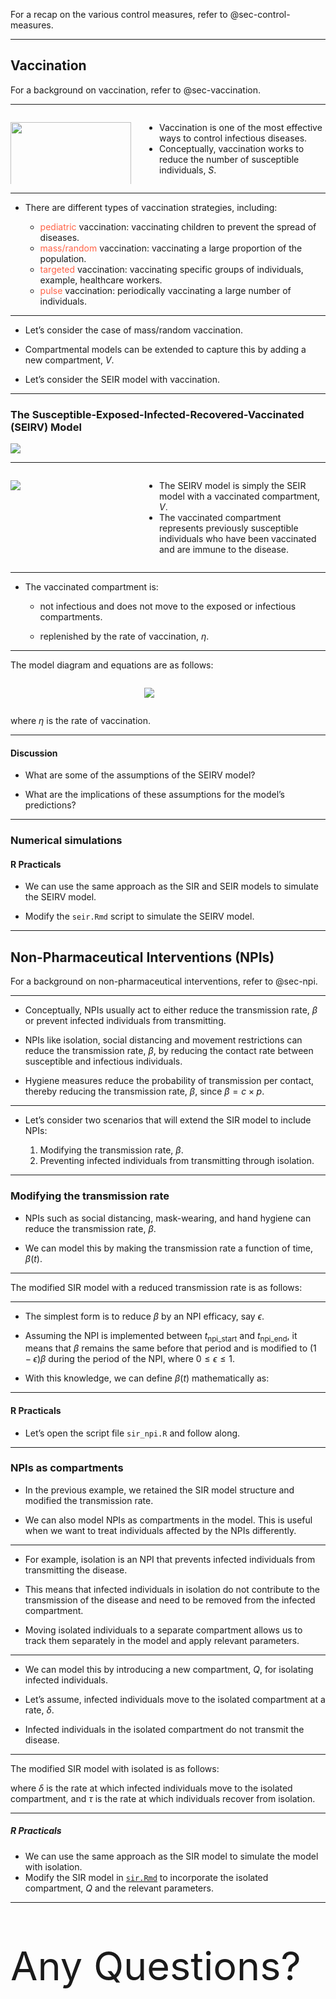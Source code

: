 ::: callout-note
For a recap on the various control measures, refer to @sec-control-measures.
:::

------------------------------------------------------------------------

## Vaccination

::: {callout-note}
For a background on vaccination, refer to @sec-vaccination.
:::

------------------------------------------------------------------------

::::: columns
::: {.column width="40%"}
![](images/vaccine.jpeg){width="100%"}
:::

::: {.column width="60%"}
-   Vaccination is one of the most effective ways to control infectious diseases.
-   Conceptually, vaccination works to reduce the number of susceptible individuals, $S$.
:::
:::::

------------------------------------------------------------------------

-   There are different types of vaccination strategies, including:

    -   [pediatric]{style="color:tomato"} vaccination: vaccinating children to prevent the spread of diseases.
    -   [mass/random]{style="color:tomato"} vaccination: vaccinating a large proportion of the population.
    -   [targeted]{style="color:tomato"} vaccination: vaccinating specific groups of individuals, example, healthcare workers.
    -   [pulse]{style="color:tomato"} vaccination: periodically vaccinating a large number of individuals.

------------------------------------------------------------------------

-   Let's consider the case of mass/random vaccination.

-   Compartmental models can be extended to capture this by adding a new compartment, $V$.

-   Let's consider the SEIR model with vaccination.

------------------------------------------------------------------------

### The Susceptible-Exposed-Infected-Recovered-Vaccinated (SEIRV) Model

![](images/model_diagrams/model_diagrams.010.jpeg)

------------------------------------------------------------------------

::::: columns
::: {.column width="40%"}
![](images/model_diagrams/model_diagrams.010.jpeg)
:::

::: {.column width="60%"}
-   The SEIRV model is simply the SEIR model with a vaccinated compartment, $V$.
-   The vaccinated compartment represents previously susceptible individuals who have been vaccinated and are immune to the disease.
:::
:::::

------------------------------------------------------------------------

-   The vaccinated compartment is:

    -   not infectious and does not move to the exposed or infectious compartments.

    -   replenished by the rate of vaccination, $\eta$.

------------------------------------------------------------------------

The model diagram and equations are as follows:

::::: columns
::: {.column width="40%"}
\begin{align}
\frac{dS}{dt} & = -\beta S I - \eta S \\
\frac{dE}{dt} & = \beta S I - \sigma E \\
\frac{dI}{dt} & = \sigma E - \gamma I \\
\frac{dR}{dt} & = \gamma I \\
\frac{dV}{dt} & = \eta S
\end{align}
:::

::: {.column width="60%"}
![](images/model_diagrams/model_diagrams.010.jpeg)
:::
:::::

where $\eta$ is the rate of vaccination.

------------------------------------------------------------------------

::: {.callout-caution collapse="true" icon="false"}
#### Discussion

-   What are some of the assumptions of the SEIRV model?

-   What are the implications of these assumptions for the model's predictions?
:::

------------------------------------------------------------------------

### Numerical simulations

#### R Practicals

-   We can use the same approach as the SIR and SEIR models to simulate the SEIRV model.

-   Modify the `seir.Rmd` script to simulate the SEIRV model.

------------------------------------------------------------------------

## Non-Pharmaceutical Interventions (NPIs)

::: {callout-note}
For a background on non-pharmaceutical interventions, refer to @sec-npi.
:::

------------------------------------------------------------------------

-   Conceptually, NPIs usually act to either reduce the transmission rate, $\beta$ or prevent infected individuals from transmitting.

-   NPIs like isolation, social distancing and movement restrictions can reduce the transmission rate, $\beta$, by reducing the contact rate between susceptible and infectious individuals.

-   Hygiene measures reduce the probability of transmission per contact, thereby reducing the transmission rate, $\beta$, since $\beta = c \times p$.

------------------------------------------------------------------------

-   Let's consider two scenarios that will extend the SIR model to include NPIs:

    1.  Modifying the transmission rate, $\beta$.
    2.  Preventing infected individuals from transmitting through isolation.

------------------------------------------------------------------------

### Modifying the transmission rate

-   NPIs such as social distancing, mask-wearing, and hand hygiene can reduce the transmission rate, $\beta$.

-   We can model this by making the transmission rate a function of time, $\beta (t)$.

------------------------------------------------------------------------

The modified SIR model with a reduced transmission rate is as follows:

\begin{align*}
\frac{dS}{dt} & = -\beta (t) S I \\
\frac{dI}{dt} & = \beta (t) S I - \gamma I \\
\frac{dR}{dt} & = \gamma I
\end{align*}

------------------------------------------------------------------------

-   The simplest form is to reduce $\beta$ by an NPI efficacy, say $\epsilon$.

-   Assuming the NPI is implemented between $t_{\text{npi\_start}}$ and $t_{\text{npi\_end}}$, it means that $\beta$ remains the same before that period and is modified to $(1- \epsilon)\beta$ during the period of the NPI, where $0 \leq \epsilon \leq 1$.

-   With this knowledge, we can define $\beta (t)$ mathematically as:

\begin{equation*}
\beta(t) = \begin{cases}
\beta & \text{if } t < t_{\text{npi\_start}} \text{ or } t > t_{\text{npi\_end}} \\
(1 - \epsilon) \beta & \text{if } t_{\text{npi\_start}} \le t \le t_{\text{npi\_end}}
\end{cases}
\end{equation*}

------------------------------------------------------------------------

#### R Practicals

-   Let's open the script file `sir_npi.R` and follow along.

------------------------------------------------------------------------

### NPIs as compartments

-   In the previous example, we retained the SIR model structure and modified the transmission rate.

-   We can also model NPIs as compartments in the model. This is useful when we want to treat individuals affected by the NPIs differently.

------------------------------------------------------------------------

-   For example, isolation is an NPI that prevents infected individuals from transmitting the disease.

-   This means that infected individuals in isolation do not contribute to the transmission of the disease and need to be removed from the infected compartment.

-   Moving isolated individuals to a separate compartment allows us to track them separately in the model and apply relevant parameters.

------------------------------------------------------------------------

-   We can model this by introducing a new compartment, $Q$, for isolating infected individuals.

-   Let's assume, infected individuals move to the isolated compartment at a rate, $\delta$.

-   Infected individuals in the isolated compartment do not transmit the disease.

------------------------------------------------------------------------

The modified SIR model with isolated is as follows:

\begin{align*}
\frac{dS}{dt} & = -\beta S I \\
\frac{dI}{dt} & = \beta S I - \gamma I - \delta I \\
\frac{dR}{dt} & = \gamma I + \tau Q \\
\frac{dQ}{dt} & = \delta I - \tau Q
\end{align*}

where $\delta$ is the rate at which infected individuals move to the isolated compartment, and $\tau$ is the rate at which individuals recover from isolation.

------------------------------------------------------------------------

##### R Practicals

-   We can use the same approach as the SIR model to simulate the model with isolation.
-   Modify the SIR model in [`sir.Rmd`](https://github.com/jamesmbaazam/mppr_r_practicals/tree/main/model_implementation_practicals) to incorporate the isolated compartment, $Q$ and the relevant parameters.

------------------------------------------------------------------------

::: {.fragment style="font-size: 450%"}
Any Questions?
:::
